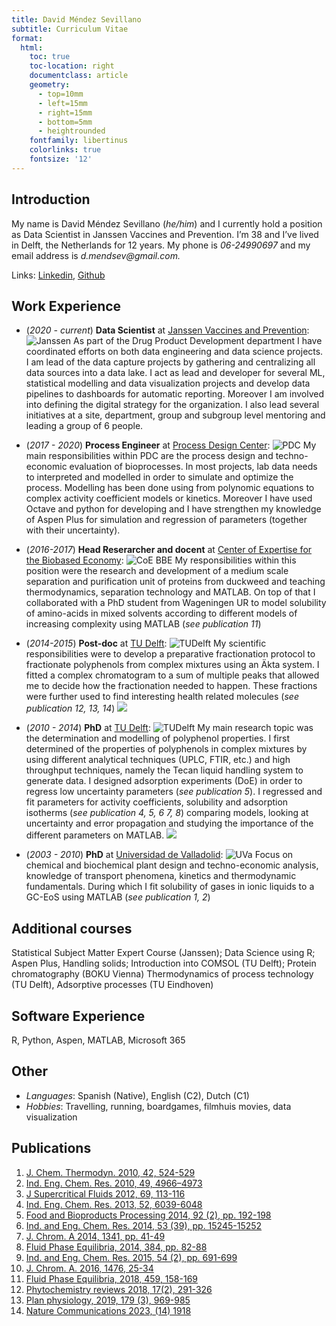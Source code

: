 ```yaml
---
title: David Méndez Sevillano
subtitle: Curriculum Vitae
format: 
  html: 
    toc: true
    toc-location: right
    documentclass: article
    geometry:
      - top=10mm
      - left=15mm
      - right=15mm
      - bottom=5mm
      - heightrounded
    fontfamily: libertinus
    colorlinks: true
    fontsize: '12'
---
```


## Introduction

My name is David Méndez Sevillano (*he/him*) and I currently hold a position as Data Scientist in Janssen Vaccines and Prevention. I'm 38 and I've lived in Delft, the Netherlands for 12 years. My phone is *06-24990697* and my email address is *d.mendsev\@gmail.com.*

Links: [Linkedin](https://www.linkedin.com/in/dmendezsev/), [Github](https://github.com/damense)

## Work Experience

-   (*2020 - current*) **Data Scientist** at [Janssen Vaccines and Prevention]{.underline}: ![Janssen](logo-janssen.gif){.column-margin} As part of the Drug Product Development department I have coordinated efforts on both data engineering and data science projects. I am lead of the data capture projects by gathering and centralizing all data sources into a data lake. I act as lead and developer for several ML, statistical modelling and data visualization projects and develop data pipelines to dashboards for automatic reporting. Moreover I am involved into defining the digital strategy for the organization. I also lead several initiatives at a site, department, group and subgroup level mentoring and leading a group of 6 people.

-   (*2017 - 2020*) **Process Engineer** at [Process Design Center]{.underline}: ![PDC](pdc-logo.png){.column-margin} My main responsibilities within PDC are the process design and techno-economic evaluation of bioprocesses. In most projects, lab data needs to interpreted and modelled in order to simulate and optimize the process. Modelling has been done using from polynomic equations to complex activity coefficient models or kinetics. Moreover I have used Octave and python for developing and I have strengthen my knowledge of Aspen Plus for simulation and regression of parameters (together with their uncertainty).

-   (*2016-2017*) **Head Reserarcher and docent** at [Center of Expertise for the Biobased Economy]{.underline}: ![CoE BBE](coebbe-logo.jpg){.column-margin} My responsibilities within this position were the research and development of a medium scale separation and purification unit of proteins from duckweed and teaching thermodynamics, separation technology and MATLAB. On top of that I collaborated with a PhD student from Wageningen UR to model solubility of amino-acids in mixed solvents according to different models of increasing complexity using MATLAB (*see publication 11*)

-   (*2014-2015*) **Post-doc** at [TU Delft]{.underline}: ![TUDelft](delft.png){.column-margin} My scientific responsibilities were to develop a preparative fractionation protocol to fractionate polyphenols from complex mixtures using an Äkta system. I fitted a complex chromatogram to a sum of multiple peaks that allowed me to decide how the fractionation needed to happen. These fractions were further used to find interesting health related molecules (*see publication 12, 13, 14*) ![](white.png){.column-margin}

-   (*2010 - 2014*) **PhD** at [TU Delft]{.underline}: ![TUDelft](delft.png){.column-margin} My main research topic was the determination and modelling of polyphenol properties. I first determined of the properties of polyphenols in complex mixtures by using different analytical techniques (UPLC, FTIR, etc.) and high throughput techniques, namely the Tecan liquid handling system to generate data. I designed adsorption experiments (DoE) in order to regress low uncertainty parameters (*see publication 5*). I regressed and fit parameters for activity coefficients, solubility and adsorption isotherms (*see publication 4, 5, 6 7, 8*) comparing models, looking at uncertainty and error propagation and studying the importance of the different parameters on MATLAB. ![](white.png){.column-margin}

-   (*2003 - 2010*) **PhD** at [Universidad de Valladolid]{.underline}: ![UVa](uva.jpeg){.column-margin} Focus on chemical and biochemical plant design and techno-economic analysis, knowledge of transport phenomena, kinetics and thermodynamic fundamentals. During which I fit solubility of gases in ionic liquids to a GC-EoS using MATLAB (*see publication 1, 2*)

## Additional courses

Statistical Subject Matter Expert Course (Janssen); Data Science using R; Aspen Plus, Handling solids; Introduction into COMSOL (TU Delft); Protein chromatography (BOKU Vienna) Thermodynamics of process technology (TU Delft), Adsorptive processes (TU Eindhoven)

## Software Experience

R, Python, Aspen, MATLAB, Microsoft 365

## Other

-   *Languages*: Spanish (Native), English (C2), Dutch (C1)
-   *Hobbies*: Travelling, running, boardgames, filmhuis movies, data visualization

## Publications

1.  [J. Chem. Thermodyn. 2010, 42, 524-529](https://www.sciencedirect.com/science/article/abs/pii/S0021961409002742)
2.  [Ind. Eng. Chem. Res. 2010, 49, 4966--4973](https://pubs.acs.org/doi/abs/10.1021/ie901989f)
3.  [J Supercritical Fluids 2012, 69, 113-116](https://www.sciencedirect.com/science/article/abs/pii/S0896844612002008)
4.  [Ind. Eng. Chem. Res. 2013, 52, 6039-6048](https://pubs.acs.org/doi/abs/10.1021/ie400113t)
5.  [Food and Bioproducts Processing 2014, 92 (2), pp. 192-198](https://www.sciencedirect.com/science/article/abs/pii/S0960308514000182)
6.  [Ind. and Eng. Chem. Res. 2014, 53 (39), pp. 15245-15252](https://pubs.acs.org/doi/abs/10.1021/ie5026419)
7.  [J. Chrom. A 2014, 1341, pp. 41-49](https://www.sciencedirect.com/science/article/abs/pii/S0021967314004269)
8.  [Fluid Phase Equilibria, 2014, 384, pp. 82-88](https://www.sciencedirect.com/science/article/abs/pii/S0378381214005664)
9.  [Ind. and Eng. Chem. Res. 2015, 54 (2), pp. 691-699](https://pubs.acs.org/doi/abs/10.1021/ie5038962)
10. [J. Chrom. A. 2016, 1476, 25-34](https://www.sciencedirect.com/science/article/abs/pii/S0021967316314182)
11. [Fluid Phase Equilibria, 2018, 459, 158-169](https://www.sciencedirect.com/science/article/abs/pii/S0378381217304740)
12. [Phytochemistry reviews 2018, 17(2), 291-326](https://link.springer.com/article/10.1007/s11101-017-9532-2)
13. [Plan physiology, 2019, 179 (3), 969-985](https://academic.oup.com/plphys/article/179/3/969/6116733)
14. [Nature Communications 2023, (14) 1918](https://www.nature.com/articles/s41467-023-37561-2) 
